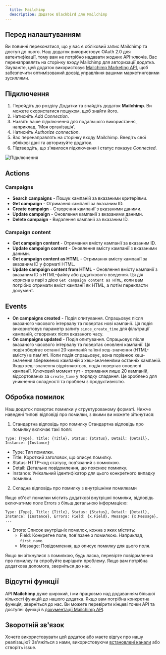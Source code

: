 ```yaml
---
  title: Mailchimp
  description: Додаток Blackbird для Mailchimp
---
```


<LinkCard title="Переглянути на Github" target="_blank" href="https://github.com/bb-io/Mailchimp" icon="github" />

## Перед налаштуванням

Ви повинні переконатися, що у вас є обліковий запис Mailchimp та доступ до нього. Наш додаток використовує OAuth 2.0 для автентифікації, тому вам не потрібно надавати жодних API-ключів. Вас перенаправлять на сторінку входу Mailchimp для авторизації додатка. Зауважте, цей додаток використовує [Mailchimp Marketing API](https://mailchimp.com/developer/marketing/api), щоб забезпечити оптимізований досвід управління вашими маркетинговими зусиллями.

## Підключення

1. Перейдіть до розділу Додатки та знайдіть додаток **Mailchimp**. Ви можете скористатися пошуком, щоб знайти його.
2. Натисніть _Add Connection_.
3. Назвіть ваше підключення для подальшого використання, наприклад, 'Моя організація'.
4. Натисніть _Authorize connection_.
5. Вас перенаправлять на сторінку входу Mailchimp. Введіть свої облікові дані та авторизуйте додаток.
6. Підтвердіть, що з'явилося підключення і статус показує _Connected_.

![Підключення](https://raw.githubusercontent.com/bb-io/Mailchimp/main/image/README/connection.png)

## Actions

### Campaigns

- **Search campaigns** - Пошук кампаній за вказаними критеріями.
- **Get campaign** - Отримання кампанії за вказаним ID.
- **Create campaign** - Створення кампанії з вказаними даними.
- **Update campaign** - Оновлення кампанії з вказаними даними.
- **Delete campaign** - Видалення кампанії за вказаним ID.

### Campaign content

- **Get campaign content** - Отримання вмісту кампанії за вказаним ID.
- **Update campaign content** - Оновлення вмісту кампанії з вказаними даними.
- **Get campaign content as HTML** - Отримання вмісту кампанії за вказаним ID у форматі HTML.
- **Update campaign content from HTML** - Оновлення вмісту кампанії з вказаним ID з HTML-файлу або додаткового введення. Ця дія корисна в парі з дією `Get campaign content as HTML`, коли вам потрібно отримати вміст кампанії як HTML, а потім перекласти документ.

## Events

- **On campaigns created** - Подія опитування. Спрацьовує після вказаного часового інтервалу та повертає нові кампанії. Ця подія використовує параметр запиту `since_create_time` для фільтрації кампаній, створених після вказаного часу.
- **On campaigns updated** - Подія опитування. Спрацьовує після вказаного часового інтервалу та повертає оновлені кампанії. Ця подія зберігає останні 20 кампаній та їхні хеш-значення (HTML-вмісту) в пам'яті. Коли подія спрацьовує, вона порівнює хеш-значення збережених кампаній з хеш-значеннями останніх кампаній. Якщо хеш-значення відрізняються, подія повертає оновлені кампанії. Ключовий момент тут - отримання лише 20 кампаній, відсортованих за `create_time` у порядку спадання. Це зроблено для уникнення складності та проблем з продуктивністю.

## Обробка помилок

Наш додаток повертає помилки у структурованому форматі. Нижче наведені типові відповіді про помилки, з якими ви можете зіткнутися:

1. Стандартна відповідь про помилку
   Стандартна відповідь про помилку включає такі поля:
```
Type: {Type}, Title: {Title}, Status: {Status}, Detail: {Detail}, Instance: {Instance}
```

- Type: Тип помилки.
- Title: Короткий заголовок, що описує помилку.
- Status: HTTP-код статусу, пов'язаний з помилкою.
- Detail: Детальне повідомлення, що пояснює помилку.
- Instance: Унікальний ідентифікатор для цього конкретного випадку помилки.

2. Складна відповідь про помилку з внутрішніми помилками

Якщо об'єкт помилки містить додаткові внутрішні помилки, відповідь включатиме поле Errors з більш детальною інформацією:

```
Type: {Type}, Title: {Title}, Status: {Status}, Detail: {Detail}, Instance: {Instance}, Errors: Field: {x.Field}, Message: {x.Message}, ...
```

- Errors: Список внутрішніх помилок, кожна з яких містить:
  - Field: Конкретне поле, пов'язане з помилкою. Наприклад, `first_name`.
  - Message: Повідомлення, що описує помилку для цього поля.

Якщо ви зіткнулися з помилкою, будь ласка, перевірте повідомлення про помилку та спробуйте вирішити проблему. Якщо вам потрібна додаткова допомога, зверніться до нас.

## Відсутні функції

API **Mailchimp** дуже широкий, і ми працюємо над додаванням більшої кількості функцій до нашого додатка. Якщо вам потрібна конкретна функція, зверніться до нас. Ви можете перевірити кінцеві точки API та доступні функції в [документації Mailchimp API](https://mailchimp.com/developer/marketing/api/root/).

## Зворотній зв'язок

Хочете використовувати цей додаток або маєте відгук про нашу реалізацію? Зв'яжіться з нами, використовуючи [встановлені канали](https://www.blackbird.io/) або створіть issue.